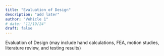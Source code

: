 ```yaml
---
title: "Evaluation of Design"
description: "add later"
author: "Vehicle 1"
# date: "11/19/24"
draft: false
---
```


Evaluation of Design (may include hand calculations, FEA, motion studies, literature review, and testing results)

